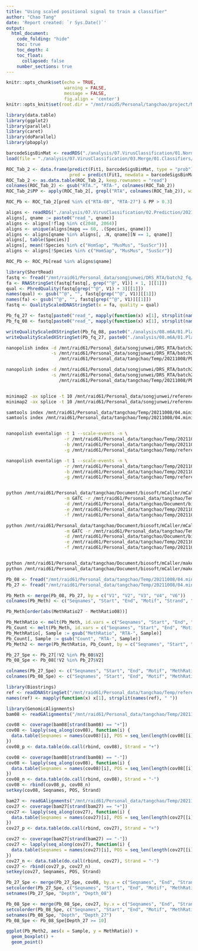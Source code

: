 ```yaml
---
title: "Using scaled positional signal to train a classifier"
author: "Chao Tang"
date: 'Report created: `r Sys.Date()`'
output: 
  html_document: 
    code_folding: "hide"
    toc: true
    toc_depth: 4
    toc_float: 
      collapsed: false
    number_sections: true
---
```


```r
knitr::opts_chunk$set(echo = TRUE, 
                      warning = FALSE, 
                      message = FALSE, 
                      fig.align = 'center')
knitr::opts_knit$set(root.dir = "/mnt/raid5/Personal/tangchao/project/Nanopore/BarcodeDecomplex")
```

```r
library(data.table)
library(ggplot2)
library(parallel)
library(caret)
library(doParallel)
library(pbapply)
```

```r
barcodeSigsBinMat <- readRDS("./analysis/07.VirusClassification/01.NormalBarcodeSignal/20210825/barcodeSigsBinMat.Rds")
load(file = "./analysis/07.VirusClassification/03.Merge/01.Classifiers/20210811.RData")
```

```r
ROC_Tab_2 <- data.frame(predict(Fit1, barcodeSigsBinMat, type = "prob"), 
                        pred = predict(Fit1, newdata = barcodeSigsBinMat))
ROC_Tab_2 <- as.data.table(ROC_Tab_2, keep.rownames = "read")
colnames(ROC_Tab_2) <- gsub("RTA.", "RTA-", colnames(ROC_Tab_2))
ROC_Tab_2$PP <- apply(ROC_Tab_2[, grepl("RTA", colnames(ROC_Tab_2)), with = F], 1, max)
```

```r
ROC_Pb <- ROC_Tab_2[pred %in% c("RTA-08", "RTA-27") & PP > 0.3]
```

```r
aligns <- readRDS("./analysis/07.VirusClassification/02.Prediction/20210825/AlignmentResult.Rds")
aligns[, qname := paste0("read_", qname)]
aligns <- aligns[!flag %in% c(2048, 2064)]
aligns <- unique(aligns[mapq == 60, .(Species, qname)])
aligns <- aligns[qname %in% aligns[, .N, qname][N == 1, qname]]
aligns[, table(Species)]
aligns[, mean(!Species %in% c("HomSap", "MusMus", "SusScr"))]
aligns <- aligns[!Species %in% c("HomSap", "MusMus", "SusScr")]
```

```r
ROC_Pb <- ROC_Pb[read %in% aligns$qname]
```

```r
library(ShortRead)
fastq <- fread("/mnt/raid61/Personal_data/songjunwei/DRS_RTA/batch2_fq/DRS_virus2.fastq", sep = "\t", header = F)
fa <- RNAStringSet(fastq[fastq[, grep("^@", V1)] + 1, ][[1]])
qual <- PhredQuality(fastq[grep("^@", V1) + 3][[1]])
names(qual) <- gsub("^@", "", fastq[grep("^@", V1)][[1]])
names(fa) <- gsub("^@", "", fastq[grep("^@", V1)][[1]])
fastq <- QualityScaledDNAStringSet(x = fa, quality = qual)
```

```r
Pb_fq_27 <- fastq[paste0("read_", mapply(function(x) x[1], strsplit(names(fastq), " "))) %in% ROC_Pb[pred == "RTA-27", read]]
Pb_fq_08 <- fastq[paste0("read_", mapply(function(x) x[1], strsplit(names(fastq), " "))) %in% ROC_Pb[pred == "RTA-08", read]]
```

```r
writeQualityScaledXStringSet(Pb_fq_08, paste0("./analysis/08.m6A/01.Plasmodium/20211008/02.SplitFastq/Pb_0825_RTA08.fastq"))
writeQualityScaledXStringSet(Pb_fq_27, paste0("./analysis/08.m6A/01.Plasmodium/20211008/02.SplitFastq/Pb_0825_RTA27.fastq"))
```

```bash
nanopolish index -d /mnt/raid61/Personal_data/songjunwei/DRS_RTA/batch2_fq/20210825_1639_MN35929_FAQ89985_6914f112/fast5_pass \
                 -s /mnt/raid61/Personal_data/songjunwei/DRS_RTA/batch2_fq/20210825_1639_MN35929_FAQ89985_6914f112/sequencing_summary_FAQ89985_7e754e64.txt \
                    /mnt/raid61/Personal_data/tangchao/Temp/20211008/Pb_0825_RTA08.fastq

nanopolish index -d /mnt/raid61/Personal_data/songjunwei/DRS_RTA/batch2_fq/20210825_1639_MN35929_FAQ89985_6914f112/fast5_pass \
                 -s /mnt/raid61/Personal_data/songjunwei/DRS_RTA/batch2_fq/20210825_1639_MN35929_FAQ89985_6914f112/sequencing_summary_FAQ89985_7e754e64.txt \
                    /mnt/raid61/Personal_data/tangchao/Temp/20211008/Pb_0825_RTA27.fastq


minimap2 -ax splice -t 10 /mnt/raid61/Personal_data/songjunwei/reference/plasmoDB/fa/PlasmoDB-53_PbergheiANKA_Genome.fasta /mnt/raid61/Personal_data/tangchao/Temp/20211008/Pb_0825_RTA08.fastq | samtools sort -@ 4 | samtools view -b > /mnt/raid61/Personal_data/tangchao/Temp/20211008/04.minimap2/Pb_0825_RTA08.bam
minimap2 -ax splice -t 10 /mnt/raid61/Personal_data/songjunwei/reference/plasmoDB/fa/PlasmoDB-53_PbergheiANKA_Genome.fasta /mnt/raid61/Personal_data/tangchao/Temp/20211008/Pb_0825_RTA27.fastq | samtools sort -@ 4 | samtools view -b > /mnt/raid61/Personal_data/tangchao/Temp/20211008/04.minimap2/Pb_0825_RTA27.bam

samtools index /mnt/raid61/Personal_data/tangchao/Temp/20211008/04.minimap2/Pb_0825_RTA08.bam
samtools index /mnt/raid61/Personal_data/tangchao/Temp/20211008/04.minimap2/Pb_0825_RTA27.bam


nanopolish eventalign -t 1 --scale-events -n \
                      -r /mnt/raid61/Personal_data/tangchao/Temp/20211008/Pb_0825_RTA08.fastq \
                      -b /mnt/raid61/Personal_data/tangchao/Temp/20211008/04.minimap2/Pb_0825_RTA08.bam \
                      -g /mnt/raid61/Personal_data/tangchao/Temp/reference/PlasmoDB-53_PbergheiANKA_Genome.fasta > /mnt/raid61/Personal_data/tangchao/Temp/20211008/04.minimap2/Pb_0825_RTA08.eventalign.tsv

nanopolish eventalign -t 1 --scale-events -n \
                      -r /mnt/raid61/Personal_data/tangchao/Temp/20211008/Pb_0825_RTA27.fastq \
                      -b /mnt/raid61/Personal_data/tangchao/Temp/20211008/04.minimap2/Pb_0825_RTA27.bam \
                      -g /mnt/raid61/Personal_data/tangchao/Temp/reference/PlasmoDB-53_PbergheiANKA_Genome.fasta > /mnt/raid61/Personal_data/tangchao/Temp/20211008/04.minimap2/Pb_0825_RTA27.eventalign.tsv


python /mnt/raid61/Personal_data/tangchao/Document/biosoft/mCaller/mCaller.py \
                      -m GATC -r /mnt/raid61/Personal_data/tangchao/Temp/reference/PlasmoDB-53_PbergheiANKA_Genome.fasta \
                      -d /mnt/raid61/Personal_data/tangchao/Document/biosoft/mCaller/r95_twobase_model_NN_6_m6A.pkl \
                      -e /mnt/raid61/Personal_data/tangchao/Temp/20211008/04.minimap2/Pb_0825_RTA08.eventalign.tsv \
                      -f /mnt/raid61/Personal_data/tangchao/Temp/20211008/Pb_0825_RTA08.fastq -b A 

python /mnt/raid61/Personal_data/tangchao/Document/biosoft/mCaller/mCaller.py \
                      -m GATC -r /mnt/raid61/Personal_data/tangchao/Temp/reference/PlasmoDB-53_PbergheiANKA_Genome.fasta \
                      -d /mnt/raid61/Personal_data/tangchao/Document/biosoft/mCaller/r95_twobase_model_NN_6_m6A.pkl \
                      -e /mnt/raid61/Personal_data/tangchao/Temp/20211008/04.minimap2/Pb_0825_RTA27.eventalign.tsv \
                      -f /mnt/raid61/Personal_data/tangchao/Temp/20211008/Pb_0825_RTA27.fastq -b A 


python /mnt/raid61/Personal_data/tangchao/Document/biosoft/mCaller/make_bed.py -f /mnt/raid61/Personal_data/tangchao/Temp/20211008/04.minimap2/Pb_0825_RTA08.eventalign.diffs.6 -d 15 -t 0
python /mnt/raid61/Personal_data/tangchao/Document/biosoft/mCaller/make_bed.py -f /mnt/raid61/Personal_data/tangchao/Temp/20211008/04.minimap2/Pb_0825_RTA27.eventalign.diffs.6 -d 5 -t 0
```


```r
Pb_08 <- fread("/mnt/raid61/Personal_data/tangchao/Temp/20211008/04.minimap2/Pb_0825_RTA08.methylation.summary.bed")
Pb_27 <- fread("/mnt/raid61/Personal_data/tangchao/Temp/20211008/04.minimap2/Pb_0825_RTA27.methylation.summary.bed")
```

```r
Pb_Meth <- merge(Pb_08, Pb_27, by = c("V1", "V2", "V3", "V4", "V6"))
colnames(Pb_Meth) <- c("Seqnames", "Start", "End", "Motif", "Strand", "MethRatio08", "Count08", "MethRatio27", "Count27")
```

```r
Pb_Meth[order(abs(MethRatio27 - MethRatio08))]
```

```r
Pb_MethRatio <- melt(Pb_Meth, id.vars = c("Seqnames", "Start", "End", "Motif", "Strand"), measure.vars = c("MethRatio08", "MethRatio27"), variable.name = "Sample", value.name = "MethRatio")
Pb_Count <- melt(Pb_Meth, id.vars = c("Seqnames", "Start", "End", "Motif", "Strand"), measure.vars = c("Count08", "Count27"), variable.name = "Sample", value.name = "Count")
Pb_MethRatio[, Sample := gsub("MethRatio", "RTA-", Sample)]
Pb_Count[, Sample := gsub("Count", "RTA-", Sample)]
Pb_Meth2 <- merge(Pb_MethRatio, Pb_Count, by = c("Seqnames", "Start", "End", "Motif", "Strand", "Sample"))
```




```r
Pb_27_Spe <- Pb_27[!V2 %in% Pb_08$V2]
Pb_08_Spe <- Pb_08[!V2 %in% Pb_27$V2]
```

```r
colnames(Pb_27_Spe) <- c("Seqnames", "Start", "End", "Motif", "MethRatio", "Strand", "Count")
colnames(Pb_08_Spe) <- c("Seqnames", "Start", "End", "Motif", "MethRatio", "Strand", "Count")
```

```r
library(Biostrings)
ref <- readDNAStringSet("/mnt/raid61/Personal_data/tangchao/Temp/reference/PlasmoDB-53_PbergheiANKA_Genome.fasta")
names(ref) <- mapply(function(x) x[1], strsplit(names(ref), " "))
```

```r
library(GenomicAlignments)
bam08 <- readGAlignments("/mnt/raid61/Personal_data/tangchao/Temp/20211008/04.minimap2/Pb_0825_RTA08.bam")

cov08 <- coverage(bam08[strand(bam08) == "+"])
cov08 <- lapply(seq_along(cov08), function(i) {
  data.table(Seqnames = names(cov08)[i], POS = seq_len(length(cov08[[i]])), Depth = as.numeric(cov08[[i]]))
})
cov08_p <- data.table(do.call(rbind, cov08), Strand = "+")

cov08 <- coverage(bam08[strand(bam08) == "-"])
cov08 <- lapply(seq_along(cov08), function(i) {
  data.table(Seqnames = names(cov08)[i], POS = seq_len(length(cov08[[i]])), Depth = as.numeric(cov08[[i]]))
})
cov08_n <- data.table(do.call(rbind, cov08), Strand = "-")
cov08 <- rbind(cov08_p, cov08_n)
setkey(cov08, Seqnames, POS, Strand)
```


```r
bam27 <- readGAlignments("/mnt/raid61/Personal_data/tangchao/Temp/20211008/04.minimap2/Pb_0825_RTA27.bam")
cov27 <- coverage(bam27[strand(bam27) == "+"])
cov27 <- lapply(seq_along(cov27), function(i) {
  data.table(Seqnames = names(cov27)[i], POS = seq_len(length(cov27[[i]])), Depth = as.numeric(cov27[[i]]))
})
cov27_p <- data.table(do.call(rbind, cov27), Strand = "+")

cov27 <- coverage(bam27[strand(bam27) == "-"])
cov27 <- lapply(seq_along(cov27), function(i) {
  data.table(Seqnames = names(cov27)[i], POS = seq_len(length(cov27[[i]])), Depth = as.numeric(cov27[[i]]))
})
cov27_n <- data.table(do.call(rbind, cov27), Strand = "-")
cov27 <- rbind(cov27_p, cov27_n)
setkey(cov27, Seqnames, POS, Strand)
```


```r
Pb_27_Spe <- merge(Pb_27_Spe, cov08, by.x = c("Seqnames", "End", "Strand"), by.y = c("Seqnames", "POS", "Strand"))
setcolorder(Pb_27_Spe, c("Seqnames", "Start", "End", "Motif", "MethRatio", "Strand", "Count", "Depth"))
setnames(Pb_27_Spe, "Depth", "Depth_08")
```

```r
Pb_08_Spe <- merge(Pb_08_Spe, cov27, by.x = c("Seqnames", "End", "Strand"), by.y = c("Seqnames", "POS", "Strand"))
setcolorder(Pb_08_Spe, c("Seqnames", "Start", "End", "Motif", "MethRatio", "Strand", "Count", "Depth"))
setnames(Pb_08_Spe, "Depth", "Depth_27")
Pb_08_Spe <- Pb_08_Spe[Depth_27 >= 10]
```



```r
ggplot(Pb_Meth2, aes(x = Sample, y = MethRatio)) + 
  geom_boxplot() + 
  geom_point()
```



